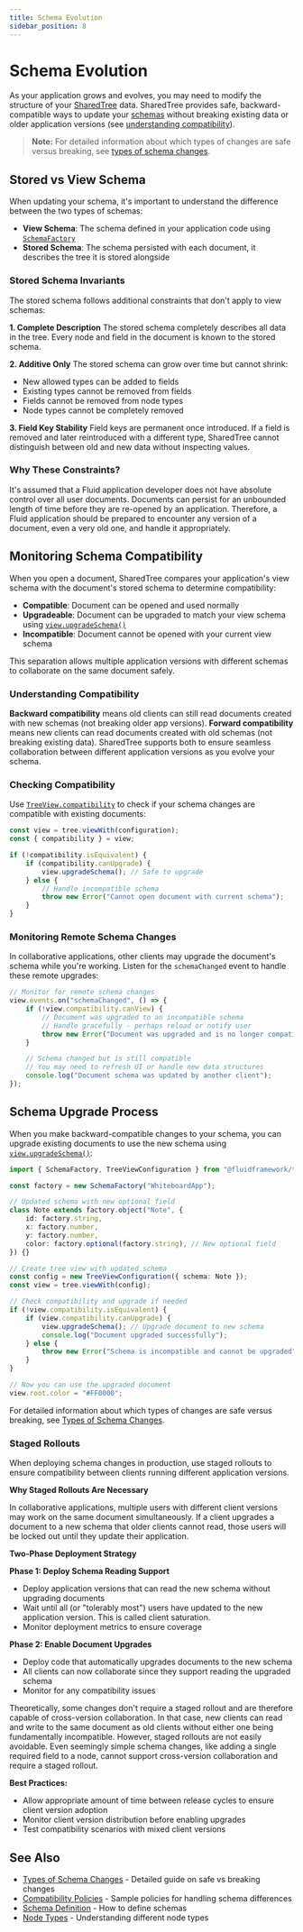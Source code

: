 ```yaml
---
title: Schema Evolution
sidebar_position: 8
---
```


# Schema Evolution

As your application grows and evolves, you may need to modify the structure of your [SharedTree](../index.mdx) data.
SharedTree provides safe, backward-compatible ways to update your [schemas](../schema-definition.mdx) without breaking existing data or older application versions (see [understanding compatibility](./index.mdx#understanding-compatibility)).

> **Note:** For detailed information about which types of changes are safe versus breaking, see [types of schema changes](./types-of-changes).

## Stored vs View Schema

When updating your schema, it's important to understand the difference between the two types of schemas:

- **View Schema**: The schema defined in your application code using [`SchemaFactory`](../../../api/fluid-framework/schemafactory-class)
- **Stored Schema**: The schema persisted with each document, it describes the tree it is stored alongside

### Stored Schema Invariants

The stored schema follows additional constraints that don't apply to view schemas:

**1. Complete Description**
The stored schema completely describes all data in the tree.
Every node and field in the document is known to the stored schema.

**2. Additive Only**
The stored schema can grow over time but cannot shrink:
- New allowed types can be added to fields
- Existing types cannot be removed from fields
- Fields cannot be removed from node types
- Node types cannot be completely removed

**3. Field Key Stability**
Field keys are permanent once introduced.
If a field is removed and later reintroduced with a different type, SharedTree cannot distinguish between old and new data without inspecting values.

### Why These Constraints?

It's assumed that a Fluid application developer does not have absolute control over all user documents.
Documents can persist for an unbounded length of time before they are re-opened by an application.
Therefore, a Fluid application should be prepared to encounter any version of a document, even a very old one, and handle it appropriately.

## Monitoring Schema Compatibility

When you open a document, SharedTree compares your application's view schema with the document's stored schema to determine compatibility:

- **Compatible**: Document can be opened and used normally
- **Upgradeable**: Document can be upgraded to match your view schema using [`view.upgradeSchema()`](../../../api/fluid-framework/treeview-interface#upgradeschema-method)
- **Incompatible**: Document cannot be opened with your current view schema

This separation allows multiple application versions with different schemas to collaborate on the same document safely.

### Understanding Compatibility

**Backward compatibility** means old clients can still read documents created with new schemas (not breaking older app versions).
**Forward compatibility** means new clients can read documents created with old schemas (not breaking existing data).
SharedTree supports both to ensure seamless collaboration between different application versions as you evolve your schema.

### Checking Compatibility

Use [`TreeView.compatibility`](../../../api/fluid-framework/treeview-interface#compatibility-property) to check if your schema changes are compatible with existing documents:

```typescript
const view = tree.viewWith(configuration);
const { compatibility } = view;

if (!compatibility.isEquivalent) {
    if (compatibility.canUpgrade) {
        view.upgradeSchema(); // Safe to upgrade
    } else {
        // Handle incompatible schema
        throw new Error("Cannot open document with current schema");
    }
}
```

### Monitoring Remote Schema Changes

In collaborative applications, other clients may upgrade the document's schema while you're working.
Listen for the `schemaChanged` event to handle these remote upgrades:

```typescript
// Monitor for remote schema changes
view.events.on("schemaChanged", () => {
    if (!view.compatibility.canView) {
        // Document was upgraded to an incompatible schema
        // Handle gracefully - perhaps reload or notify user
        throw new Error("Document was upgraded and is no longer compatible");
    }

    // Schema changed but is still compatible
    // You may need to refresh UI or handle new data structures
    console.log("Document schema was updated by another client");
});
```

## Schema Upgrade Process

When you make backward-compatible changes to your schema, you can upgrade existing documents to use the new schema using [`view.upgradeSchema()`](../../../api/fluid-framework/treeview-interface#upgradeschema-method):

```typescript
import { SchemaFactory, TreeViewConfiguration } from "@fluidframework/tree";

const factory = new SchemaFactory("WhiteboardApp");

// Updated schema with new optional field
class Note extends factory.object("Note", {
    id: factory.string,
    x: factory.number,
    y: factory.number,
    color: factory.optional(factory.string), // New optional field
}) {}

// Create tree view with updated schema
const config = new TreeViewConfiguration({ schema: Note });
const view = tree.viewWith(config);

// Check compatibility and upgrade if needed
if (!view.compatibility.isEquivalent) {
    if (view.compatibility.canUpgrade) {
        view.upgradeSchema(); // Upgrade document to new schema
        console.log("Document upgraded successfully");
    } else {
        throw new Error("Schema is incompatible and cannot be upgraded");
    }
}

// Now you can use the upgraded document
view.root.color = "#FF0000";
```

For detailed information about which types of changes are safe versus breaking, see [Types of Schema Changes](./types-of-changes).

### Staged Rollouts

When deploying schema changes in production, use staged rollouts to ensure compatibility between clients running different application versions.

**Why Staged Rollouts Are Necessary**

In collaborative applications, multiple users with different client versions may work on the same document simultaneously.
If a client upgrades a document to a new schema that older clients cannot read, those users will be locked out until they update their application.

**Two-Phase Deployment Strategy**

**Phase 1: Deploy Schema Reading Support**
- Deploy application versions that can read the new schema without upgrading documents
- Wait until all (or "tolerably most") users have updated to the new application version. This is called client saturation.
- Monitor deployment metrics to ensure coverage

**Phase 2: Enable Document Upgrades**
- Deploy code that automatically upgrades documents to the new schema
- All clients can now collaborate since they support reading the upgraded schema
- Monitor for any compatibility issues

Theoretically, some changes don't require a staged rollout and are therefore capable of cross-version collaboration.
In that case, new clients can read and write to the same document as old clients without either one being fundamentally incompatible.
However, staged rollouts are not easily avoidable. Even seemingly simple schema changes, like adding a single required field to a node, cannot support cross-version collaboration and require a staged rollout.

**Best Practices:**
- Allow appropriate amount of time between release cycles to ensure client version adoption
- Monitor client version distribution before enabling upgrades
- Test compatibility scenarios with mixed client versions


## See Also

- [Types of Schema Changes](./types-of-changes) - Detailed guide on safe vs breaking changes
- [Compatibility Policies](./compatibility-policies) - Sample policies for handling schema differences
- [Schema Definition](../schema-definition.mdx) - How to define schemas
- [Node Types](../node-types.mdx) - Understanding different node types
